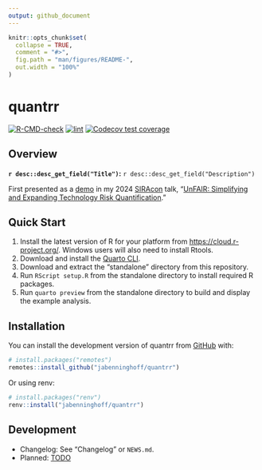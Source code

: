 ```yaml
---
output: github_document
---
```


<!-- README.md is generated from README.Rmd. Please edit that file -->

```r
knitr::opts_chunk$set(
  collapse = TRUE,
  comment = "#>",
  fig.path = "man/figures/README-",
  out.width = "100%"
)
```

# quantrr

<!-- badges: start -->
[![R-CMD-check](https://github.com/jabenninghoff/quantrr/workflows/R-CMD-check/badge.svg)](https://github.com/jabenninghoff/quantrr/actions)
[![lint](https://github.com/jabenninghoff/quantrr/workflows/lint/badge.svg)](https://github.com/jabenninghoff/quantrr/actions)
[![Codecov test coverage](https://codecov.io/gh/jabenninghoff/quantrr/graph/badge.svg)](https://app.codecov.io/gh/jabenninghoff/quantrr)
<!-- badges: end -->

## Overview

**`r desc::desc_get_field("Title")`:** `r desc::desc_get_field("Description")`

First presented as a [demo](https://jabenninghoff.github.io/security/analysis/rq-demo.html) in my
2024 [SIRAcon](https://societyinforisk.org) talk, "[UnFAIR: Simplifying and Expanding Technology Risk Quantification](https://www.information-safety.org/2024/08/29/siracon-2024/)."

## Quick Start

1. Install the latest version of R for your platform from <https://cloud.r-project.org/>. Windows
   users will also need to install Rtools.
1. Download and install the [Quarto CLI](https://quarto.org/docs/get-started/).
1. Download and extract the "standalone" directory from this repository.
1. Run `RScript setup.R` from the standalone directory to install required R packages.
1. Run `quarto preview` from the standalone directory to build and display the example analysis.

## Installation

You can install the development version of quantrr from [GitHub](https://github.com/) with:

``` r
# install.packages("remotes")
remotes::install_github("jabenninghoff/quantrr")
```

Or using renv:

``` r
# install.packages("renv")
renv::install("jabenninghoff/quantrr")
```

## Development

- Changelog: See "Changelog" or `NEWS.md`.
- Planned: [TODO](TODO.md)
